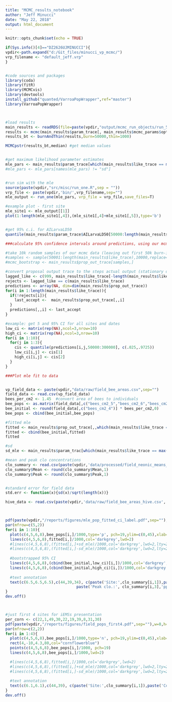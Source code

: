 ```yaml
---
title: "MCMC_results_notebook"
author: "Jeff Minucci"
date: "May 22, 2018"
output: html_document
---
```


```r
knitr::opts_chunk$set(echo = TRUE)
```

```r
if(Sys.info()[4]=="DZ2626UJMINUCCI"){
vpdir<-path.expand("d:/Git_files/minucci_vp_mcmc/")
vrp_filename <- "default_jeff.vrp"
}


#code sources and packages
library(coda)
library(fitR)
library(MCMCvis)
library(devtools)
install_github("quanted/VarroaPopWrapper",ref="master")
library(VarroaPopWrapper)



#load results
main_results <- readRDS(file=paste(vpdir,"output/mcmc_run_objects/run_5_11_18_p5.rds",sep = ""))
results <- mcmc(main_results$param_trace[, main_results$mcmc_params$optimize_vars[["names"]]])
results_bt <- burnAndThin(results,burn=50000,thin=1000)

```



```r
MCMCpstr(results_bt,median) #get median values


#get maximum likelihood parameter estimates
mle_pars <- main_results$param_trace[which(main_results$like_trace == max(main_results$like_trace)),][1,]
#mle_pars <- mle_pars[names(mle_pars) != "sd"]


#run sim with the mle
source(paste(vpdir,"src/misc/run_one.R",sep = "")) 
vrp_file <- paste(vpdir,'bin/',vrp_filename,sep="")
mle_output <- run_one(mle_pars, vrp_file = vrp_file,save_files=T)

#example plot - first site
mle_site1 <- mle_output[[1]]
plot(1:length(mle_site1[,4]),(mle_site1[,4]+mle_site1[,5]),type='b')


#get 95% c.i. for AILarvaLD50
quantile(main_results$param_trace$AILarvaLD50[50000:length(main_results$like_trace)], c(.025,.975))

```

```r
###calculate 95% confidence intervals around predictions, using our mcmc samples

#take 10k random samples of our mcmc data (leaving out first 50k burn-in)
#samples <- sample(50001:length(main_results$like_trace),10000,replace=F)
#mcmc_bootstrap <- main_results$prop_out_trace[samples,]

#convert proposal output trace to the steps actual output (stationary distribution)
lagged_like <- c(999, main_results$like_trace[-length(main_results$like_trace)])
rejects <- lagged_like == c(main_results$like_trace)
predictions <- array(NA, dim=dim(main_results$prop_out_trace))
for(i in 1:length(main_results$like_trace)){
  if(!rejects[i]){
    last_accept <-  main_results$prop_out_trace[,,i]
  }
  predictions[,,i] <- last_accept
}

#example: get 5 and 95% CI for all sites and dates
low_ci <- matrix(rep(NA),ncol=3,nrow=10)
high_ci <- matrix(rep(NA),ncol=3,nrow=10)
for(i in 1:10){
  for(j in 1:3){
    cis <- quantile(predictions[i,j,50000:300000], c(.025,.9725))
    low_ci[i,j] <- cis[1]
    high_ci[i,j] <- cis[2]
  }
}

```

```r
###Plot mle fit to data


vp_field_data <- paste(vpdir,"data/raw/field_bee_areas.csv",sep="")
field_data <- read.csv(vp_field_data)
bees_per_cm2 <- 1.45  #convert area of bees to individuals  
bee_pops <- as.matrix(field_data[,c("bees_cm2_5","bees_cm2_6","bees_cm2_8")]) * bees_per_cm2 
bee_initial <- round(field_data[,c("bees_cm2_4")] * bees_per_cm2,0)
bee_pops <- cbind(bee_initial,bee_pops)

#fitted mle
fitted <- main_results$prop_out_trace[,,which(main_results$like_trace == max(main_results$like_trace))[1]]
fitted <- cbind(bee_initial,fitted)
fitted

#sd
sd_mle <- main_results$param_trac[which(main_results$like_trace == max(main_results$like_trace))[1],"sd"][1]

#mean and peak clo concentrations
clo_summary <- read.csv(paste(vpdir,'data/processed/field_neonic_means_peaks.csv',sep=""))
clo_summary$Mean <- round(clo_summary$Mean,1)
clo_summary$Peak <- round(clo_summary$Peak,1)


#standard error for field data
std.err <- function(x){sd(x)/sqrt(length(x))}

hive_data <- read.csv(paste(vpdir,'data/raw/field_bee_areas_hive.csv', sep=""))



pdf(paste(vpdir,"/reports/figures/mle_pop_fitted_ci_label.pdf",sep=""),w=8,h=14)
par(mfrow=c(5,2))
for(i in 1:10){
  plot(c(4,5,6,8),bee_pops[i,]/1000,type='p', pch=19,ylim=c(0,45),xlab="Month of year",ylab="# of bees (1000s)")
  lines(c(4,5,6,8),fitted[i,]/1000,col='darkgrey',lwd=2)
  #lines(c(4,5,6,8),(fitted[i,]+sd_mle)/1000,col='darkgrey',lwd=2,lty=2)
  #lines(c(4,5,6,8),(fitted[i,]-sd_mle)/1000,col='darkgrey',lwd=2,lty=2)
  
  #bootstrapped 95% CI
  lines(c(4,5,6,8),(cbind(bee_initial,low_ci)[i,])/1000,col='darkgrey',lwd=2,lty=2)
  lines(c(4,5,6,8),(cbind(bee_initial,high_ci)[i,])/1000,col='darkgrey',lwd=2,lty=2)
  
  #text annotation
  text(c(6.5,6.5,6.5),c(44,39,34), c(paste('Site:',clo_summary[i,1]),paste('Mean clo.:',clo_summary[i,2], 'ppb'), 
                               paste('Peak clo.:', clo_summary[i,3],'ppb')),pos=4)
}
dev.off()



#just first 4 sites for iEMSs presentation
per_corn <- c(22,1,49,30,22,19,39,8,31,30)
pdf(paste(vpdir,"/reports/figures/field_pops_first4.pdf",sep=""),w=8,h=7)
par(mfrow=c(2,2))
for(i in 1:4){
  plot(c(4,5,6,8),bee_pops[i,]/1000,type='n', pch=19,ylim=c(0,45),xlab="Month of year",ylab="# of bees (1000s)",lwd=2)
  rect(4,-10,4.3,80,col="cornflowerblue")
  points(c(4,5,6,8),bee_pops[i,]/1000, pch=19)
  lines(c(4,5,6,8),bee_pops[i,]/1000,lwd=2)

  #lines(c(4,5,6,8),fitted[i,]/1000,col='darkgrey',lwd=2)
  #lines(c(4,5,6,8),(fitted[i,]+sd_mle)/1000,col='darkgrey',lwd=2,lty=2)
  #lines(c(4,5,6,8),(fitted[i,]-sd_mle)/1000,col='darkgrey',lwd=2,lty=2)
  
  #text annotation
  text(c(6.1,6.1),c(44,39), c(paste('Site:',clo_summary[i,1]),paste('Corn cover: ',per_corn[i],'%',sep="")),pos=4)
}
dev.off()

```


